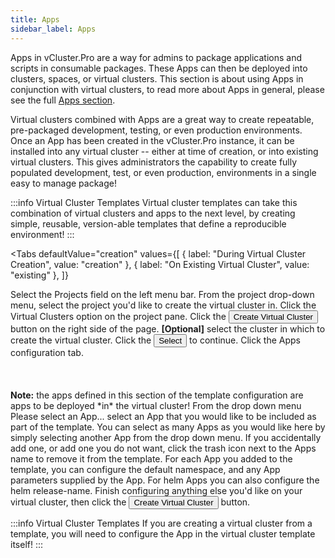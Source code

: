 ```yaml
---
title: Apps
sidebar_label: Apps
---
```



Apps in vCluster.Pro are a way for admins to package applications and scripts in consumable packages.
These Apps can then be deployed into clusters, spaces, or virtual clusters. This section is
about using Apps in conjunction with virtual clusters, to read more about Apps in general,
please see the full [Apps section](../apps/what-are-apps.mdx).

Virtual clusters combined with Apps are a great way to create repeatable, pre-packaged
development, testing, or even production environments. Once an App has been created in the vCluster.Pro
instance, it can be installed into any virtual cluster -- either at time of creation, or into
existing virtual clusters. This gives administrators the capability to create fully populated
development, test, or even production, environments in a single easy to manage package!

:::info Virtual Cluster Templates
Virtual cluster templates can take this combination of virtual clusters and apps to the next
level, by creating simple, reusable, version-able templates that define a reproducible environment!
:::

<Tabs
  defaultValue="creation"
  values={[
    { label: "During Virtual Cluster Creation", value: "creation" },
    { label: "On Existing Virtual Cluster", value: "existing" },
  ]}
>
  <TabItem value="creation">
    <Flow id="install-app-virtualcluster-creation">
      <Step>
        Select the <NavStep>Projects</NavStep> field on the left menu bar.
      </Step>
      <Step>
        From the project drop-down menu, select the project you'd like to create
        the virtual cluster in.
      </Step>
      <Step>Click the Virtual Clusters option on the project pane.</Step>
      <Step>
        Click the <Button>Create Virtual Cluster</Button> button on the right
        side of the page.
      </Step>
      <Step>
        <b>[Optional]</b> select the cluster in which to create the virtual
        cluster.
      </Step>
      <Step>
        Click the <Button>Select</Button> to continue.
      </Step>
      <Step>
        Click the <Label>Apps</Label> configuration tab. <br></br>
        <br></br>
        <b>Note:</b>
        the apps defined in this section of the template configuration are apps to
        be deployed *in* the virtual cluster!
      </Step>
      <Step>
        From the drop down menu <Label>Please select an App...</Label> select an
        App that you would like to be included as part of the template. You can
        select as many Apps as you would like here by simply selecting another
        App from the drop down menu. If you accidentally add one, or add one you
        do not want, click the trash icon next to the Apps name to remove it
        from the template.
      </Step>
      <Step>
        For each App you added to the template, you can configure the default
        namespace, and any App parameters supplied by the App. For helm Apps you
        can also configure the helm release-name.
      </Step>
      <Step>
        Finish configuring anything else you'd like on your virtual cluster,
        then click the
        <Button>Create Virtual Cluster</Button> button.
      </Step>
    </Flow>
  </TabItem>
  <TabItem value="existing">
    <Flow id="install-app-virtualcluster-existing">
      <PartialVirtualClusterInstallApp />
    </Flow>
  </TabItem>
</Tabs>

:::info Virtual Cluster Templates
If you are creating a virtual cluster from a template, you will need to configure the App in the
virtual cluster template itself!
:::
